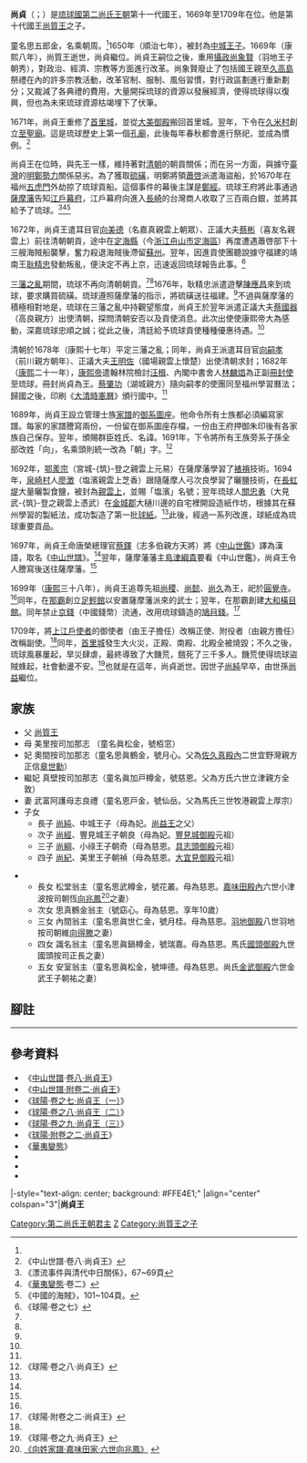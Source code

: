 {{第二尚氏王朝君主
| 名稱=尚貞王
| 代數=20
| 第二尚氏代數=11
| 前任=[[尚質王|尚質王]]
| 繼任=[[尚益王|尚益王]]
| 畫像=[[File:King_Sho_Tei.jpg|250px]]
| 說明=尚貞王的[[御後繪|御後繪]]<br /><small>[[向元瑚|向元瑚]]（小橋川朝安）繪於1796年</small>
| 在位=1669年—1709年
| 宗主國=[[清朝|清朝]]
| 年號=[[康熙|康熙]]
| 冊封年=1682年
| 冊封使=
| 正冊封使=[[翰林院|翰林院]][[檢討|檢討]][[汪楫|汪楫]]
| 副冊封使=內閣[[中書舍人|中書舍人]][[林麟焻|林麟焻]]
| 姓名=尚貞
| 封號=[[中城王子|中城王子]]
| 童名=四五郎金
| 名乘=朝周<ref name="name">《[http://manwe.lib.u-ryukyu.ac.jp/cgi-bin/disp-img.cgi?page=28&file=iha0210 王代記]{{dead link|date=2017年12月 |bot=InternetArchiveBot |fix-attempted=yes }}》28頁</ref>
| 別名=
| 神號=
| 出生={{birth date|1645|1|3}}<br>[[順治|順治]]二年臘月初六
| 立世子=
| 逝世={{death date and age|1709|8|18|1645|1|3}}<br>[[康熙|康熙]]四十八年七月十三
| 諡號=
| 陵墓=[[玉陵|玉陵]]
| 父親=[[尚質王|尚質王]]
| 嫡母=
| 母親=美里按司加那志向氏號[[向栢窓|栢窓]]）
| 妃=奧間按司加那志章氏（號[[章月心|月心]]）<br/>真壁按司加那志方氏（號[[方慈恩|慈恩]]）
| 夫人=
| 妻=武富阿護母志良禮馬氏（號[[馬仙岳|仙岳]]）
| 位號不明=
| 王子=
| 直王子=中城王子[[尚純|尚純]]（母章妃）<br/>豐見城王子[[尚經|尚經]]（朝良，母章妃）<br/>小祿王子[[尚綱|尚綱]]（朝奇，母方妃）<br/>美里王子[[尚紀|尚紀]]（朝禎，母方妃）
| 脇王子=
| 王女=
| 嫡王女=松堂翁主（號[[尚花叢|花叢]]，母方妃）<br/>思真鶴金翁主（號[[尚窈心|窈心]]，母方妃）<br/>內間翁主（號[[尚月桂|月桂]]，母方妃）<br/>識名翁主（號[[尚瑞嘉|瑞嘉]]，母方妃）<br/>安室翁主（號[[尚坤德|坤德]]，母方妃）
| 庶王女=
| 註釋=
|}}
'''尚貞'''（{{ryu|r=尚貞|kn=ショーティー|rm=Shō Tii|f=h}}；{{bd|1645年|1月3日|1709年|8月18日|catIdx=S}}）是[[琉球國|琉球國]][[第二尚氏王朝|第二尚氏王朝]]第十一代國王，1669年至1709年在位。他是第十代國王[[尚質王|尚質王]]之子。

童名思五郎金，名乘朝周。<ref name="name"/>1650年（順治七年），被封為[[中城王子|中城王子]]。1669年（康熙八年），尚質王逝世，尚貞繼位。尚貞王嗣位之後，重用[[攝政_(琉球)|攝政]][[向象賢|尚象賢]]（羽地王子朝秀），{{noteTag|1=原名吳象賢（羽地按司重家）。此人又以向象賢（羽地按司朝秀）的名字而知名。}}對政治、經濟、宗教等方面進行改革。尚象賢廢止了包括國王親至[[久高島|久高島]]祭禮在內的許多宗教活動，改革官制、服制、風俗習慣，對行政區劃進行重新劃分；又裁減了各典禮的費用，大量開採琉球的資源以發展經濟，使得琉球得以復興，但也為未來琉球資源枯竭埋下了伏筆。

1671年，尚貞王重修了[[首里城|首里城]]，並從[[大美御殿|大美御殿]]搬回首里城。翌年，下令在[[久米_(那霸市)|久米村]]創立[[至聖廟|至聖廟]]。這是琉球歷史上第一個[[孔廟|孔廟]]，此後每年春秋都會進行祭祀，並成為慣例。<ref name="chuzan8">《中山世譜·卷八·尚貞王》</ref>

尚貞王在位時，與先王一樣，維持著對[[清朝|清朝]]的朝貢關係；而在另一方面，與據守[[臺灣|臺灣]]的[[明鄭|明鄭勢力]]關係惡劣。為了獲取[[硫磺|硫磺]]，明鄭將領[[蕭啓|蕭啓]]派遣海盜船，於1670年在福州[[五虎門|五虎門]]外劫掠了琉球貢船。這個事件的幕後主謀是[[鄭經|鄭經]]。琉球王府將此事通過[[薩摩藩|薩摩藩]]告知[[江戶幕府|江戶幕府]]，江戶幕府向進入[[長崎|長崎]]的台灣商人收取了三百兩白銀，並將其給予了琉球。<ref name="piaoliu">《漂流事件與清代中日關係》，67~69頁</ref><ref name="kaihentai2">《[[華夷變態|華夷變態]]·卷二》</ref><ref name="haizei">《中國的海賊》，101~104頁。</ref>

1672年，尚貞王遣耳目官[[向美德|向美德]]{{noteTag|1=原姓吳，後改姓向。}}（名嘉真親雲上朝眾）、正議大夫[[蔡彬|蔡彬]]（喜友名親雲上）前往清朝朝貢，途中在[[定海縣|定海縣]]（今[[浙江|浙江]][[舟山市|舟山市]][[定海區|定海區]]）再度遭遇蕭啓部下十三艘海賊船襲擊，奮力殺退海賊後滯留[[蘇州|蘇州]]。翌年，因進貢使團聽說據守福建的靖南王[[耿精忠|耿精忠]]發動叛亂，便決定不再上京，迅速返回琉球報告此事。<ref name="kyuyo7">《球陽·卷之七》</ref>

[[三藩之亂|三藩之亂]]期間，琉球不再向清朝朝貢。<ref name="chuzan8"/><ref name="kyuyo7"/>1676年，耿精忠派遣遊擊[[陳應昌|陳應昌]]來到琉球，要求購買硫磺。琉球遵照薩摩藩的指示，將硫磺送往福建。<ref name="piaoliu"/>不過與薩摩藩的積極相對地是，琉球在三藩之亂中持觀望態度，尚貞王於翌年派遣正議大夫[[蔡國器|蔡國器]]（高良親方）出使清朝，探問清朝安否以及貢使消息。此次出使使康熙帝大為感動，深嘉琉球忠順之誠；從此之後，清廷給予琉球貢使種種優惠待遇。<ref name="chuzan8"/>

清朝於1678年（康熙十七年）平定三藩之亂；同年，尚貞王派遣耳目官[[向嗣孝|向嗣孝]]（前川親方朝年）、{{noteTag|1=原名陸承恩。}}正議大夫[[王明佐|王明佐]]（國場親雲上懷楚）出使清朝求封；1682年（[[康熙|康熙]]二十一年），[[康熙帝|康熙帝]]遣翰林院檢討[[汪楫|汪楫]]、內閣中書舍人[[林麟焻|林麟焻]]為正副[[冊封使|冊封使]]至琉球，冊封尚貞為王。[[蔡肇功|蔡肇功]]（湖城親方）隨向嗣孝的使團同至福州學習曆法；歸國之後，印刷《[[時憲曆|大清時憲曆]]》頒行國中。<ref name="kyuyo7"/>

1689年，尚貞王設立管理士族[[家譜|家譜]]的[[御系圖座|御系圖座]]。他命令所有士族都必須編寫家譜。每家的家譜謄寫兩份，一份留在御系圖座存檔，一份由王府押御朱印後有各家族自己保存。翌年，頒賜群臣姓氏、名諱。1691年，下令將所有王族旁系子孫全部改姓「向」，名乘頭則統一改為「朝」字。<ref name="kyuyo8">《球陽·卷之八·尚貞王》</ref>

1692年，[[鄂羕宗|鄂羕宗]]（宮城-{筑}-登之親雲上元易）在薩摩藩學習了[[裝裱|裱褙]]技術。1694年，[[泉崎村|泉崎村]]人[[廖澂|廖澂]]（塩濱親雲上芝香）跟隨薩摩人弓次良學習了曬鹽技術，在[[長虹堤|長虹堤]]大量曬製食鹽，被封為[[親雲上|親雲上]]，並賜「塩濱」名號；翌年琉球人[[關忠勇|關忠勇]]（大見武-{筑}-登之親雲上憑武）在[[金城村|金城郡]]大樋川邊的自宅裡開設造紙作坊，根據其在蘇州學習的製紙法，成功製造了第一批[[球紙|球紙]]。<ref name="kyuyo-fu2"/>此後，經過一系列改進，球紙成為琉球重要貢品。

1697年，尚貞王命唐榮總理官[[蔡鐸|蔡鐸]]（志多伯親方天將）將《[[中山世鑑|中山世鑑]]》譯為漢語，取名《[[中山世譜|中山世譜]]》。<ref name="kyuyo8"/>翌年，薩摩藩藩主[[島津綱貴|島津綱貴]]要看《中山世鑑》，尚貞王令人謄寫後送往薩摩藩。<ref name="kyuyo-fu2"/>

1699年（[[康熙|康熙]]三十八年），尚貞王追尊先祖[[尚稷|尚稷]]、[[尚懿|尚懿]]、[[尚久|尚久]]為王，祀於[[圓覺寺_(那霸市)|圓覺寺]]。<ref name="chuzan8"/>同年，在[[那霸|那霸]]創立[[足輕館|足輕館]]以安置薩摩藩派來的武士；翌年，在那霸創建[[大和橫目館|大和橫目館]]。同年禁止[[京錢|京錢]]（中國錢幣）流通，改用琉球鑄造的[[鳩目錢|鳩目錢]]。<ref name="kyuyo-fu2">《球陽·附卷之二·尚貞王》</ref>

1709年，將[[上江戶|上江戶使者]]的御使者（由王子擔任）改稱正使、附役者（由親方擔任）改稱副使。<ref name="kyuyo-fu2"/>同年，[[首里城|首里城]]發生大火災，正殿、南殿、北殿全被燒毀；不久之後，琉球風暴屢起，旱災肆虐，最終導致了大饑荒，餓死了三千多人。饑荒使得琉球盜賊蜂起，社會動盪不安。<ref name="kyuyo9">《球陽·卷之九·尚貞王》</ref>也就是在這年，尚貞逝世。因世子[[尚純|尚純]]早卒，由世孫[[尚益|尚益]]繼位。

== 家族 ==

*父 [[尚質王|尚質王]]
*母 美里按司加那志 （童名眞松金，號栢窓）
*妃 奧間按司加那志（童名思眞鶴金，號月心。父為[[佐久真殿內|佐久真殿內]]二世宜野灣親方正信[[章世勳|章世勳]]）
*繼妃 真壁按司加那志（童名眞加戸樽金，號慈恩。父為方氏六世立津親方全敦）
*妻 武富阿護母志良禮（童名恩戸金，號仙岳。父為馬氏三世牧港親雲上厚宗）
*子女
**長子 [[尚純|尚純]]、中城王子（母為妃。[[尚益王|尚益王]]之父）
**次子 [[尚經|尚經]]、豐見城王子朝良（母為妃。[[豐見城御殿|豐見城御殿]]元祖）
**三子 [[尚綱|尚綱]]、小祿王子朝奇（母為慈恩。[[具志頭御殿|具志頭御殿]]元祖）
**四子 [[尚紀|尚紀]]、美里王子朝禎（母為慈恩。[[大宜見御殿|大宜見御殿]]元祖）

**長女 松堂翁主（童名思武樽金，號花叢。母為慈恩。[[嘉味田殿內|嘉味田殿內]]六世小津波按司朝恆[[向兆鳳|向兆鳳]]<ref>[http://www.tulips.tsukuba.ac.jp/limedio/dlam/B1241188/1/vol05/syuri/314.htm 《向姓家譜·嘉味田家·六世向兆鳳》] {{webarchive|url=https://web.archive.org/web/20131104074053/http://www.tulips.tsukuba.ac.jp/limedio/dlam/B1241188/1/vol05/syuri/314.htm |date=2013-11-04 }}</ref>之妻）
**次女 思真鶴金翁主（號窈心。母為慈恩。享年10歲）
**三女 內間翁主（童名思眞世仁金，號月桂。母為慈恩。[[羽地御殿|羽地御殿]]八世羽地按司朝維[[向得滕|向得滕]]之妻）
**四女 識名翁主（童名思眞鍋樽金，號瑞嘉。母為慈恩。馬氏[[國頭御殿|國頭御殿]]九世國頭按司正長之妻）
**五女 安室翁主（童名思眞松金，號坤德。母為慈恩。尚氏[[金武御殿|金武御殿]]六世金武王子朝祐之妻）

==腳註==
{{ReflistH}}
{{NoteFoot}}
{{ReflistF}}
<hr>
<div class="references-small">
<references />
</div>
==參考資料==
*《[[中山世譜|中山世譜]]·[[:s:中山世譜/卷08|卷八·尚貞王]]》
*《[[:s:中山世譜/附卷二|中山世譜·附卷二·尚貞王]]》
*《[[球陽|球陽]]·[[:s:球陽記事/卷之七|卷之七·尚貞王（一）]]》
*《[[:s:球陽記事/卷之八|球陽·卷之八·尚貞王（二）]]》
*《[[:s:球陽記事/卷之九|球陽·卷之九·尚貞王（三）]]》
*《[[:s:球陽記事/附卷之二|球陽·附卷之二·尚貞王]]》
*《[[華夷變態|華夷變態]]》
*{{cite book|title=「《華夷變態》與清、琉球冊封關係的形成」（收錄於《第五屆中琉歷史關係學術會議論文集》|author=川勝守|publisher=福建教育出版社|year=1996年7月|isbn=7-5334-1864-6}}
*{{cite book|title={{lang|ja|中国の海賊}}|trans_title=《中國的海賊》|author=松浦章|others=謝躍譯|publisher=商務印書館|year=2011年|isbn=978-7-100-08417-8}}
*{{cite book|title=《漂流事件與清代中日關係》|author=孟曉旭|publisher=中國社會科學出版社|year=2010年|isbn=978-7-500-49230-6}}

{{start box}}
|-style="text-align: center; background: #FFE4E1;"
|align="center" colspan="3"|'''尚貞王'''
{{s-before|[[尚質王|尚質王]]}}
{{s-title|第十一代[[琉球君主列表#第二尚氏王朝|第二尚氏王朝國王]]|1669年—1709年}}
{{s-after|[[尚益王|尚益王]]}}
{{s-before|[[尚質王|尚質王]]}}
{{s-title|第二十代[[琉球君主列表|琉球國中山王]]|1669年—1709年}}
{{s-after|[[尚益王|尚益王]]}}
{{end box}}

{{琉球歷代君主}}

[[Category:第二尚氏王朝君主|Category:第二尚氏王朝君主]]
[[Category:琉球尚氏|Z]]
[[Category:尚質王之子|Category:尚質王之子]]